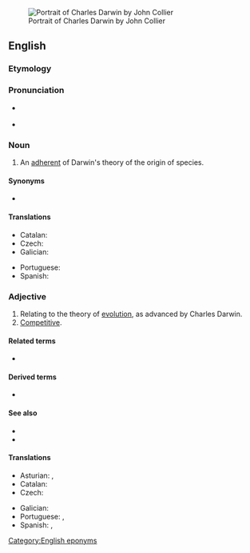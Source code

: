 {{also|darwinian}}
[[Image:Charles_Robert_Darwin_by_John_Collier.jpg|right|thumb|Portrait of Charles Darwin by John Collier]]

==English==

===Etymology===
{{suffix|Darwin|ian|lang=en}}

===Pronunciation===
* {{a|RP}} {{IPA|/dɑːˈwɪni.ən/|lang=en}}
* {{rhymes|ɪniən|lang=en}}

===Noun===
{{en-noun}}

# An [[adherent]] of Darwin's theory of the origin of species.

====Synonyms====
* {{l|en|Darwinist}}

====Translations====
{{trans-top|adherent of Darwin's theory}}
* Catalan: {{t|ca|darwinista|m|f}}
* Czech: {{t|cs|darwinista|m}}
* Galician: {{t|gl|darwinista|m|f}}
{{trans-mid}}
* Portuguese: {{t|pt|darwinista|m|f}}
* Spanish: {{t|es|darwinista|m|f}}
{{trans-bottom}}

===Adjective===
{{en-adj}}

# Relating to the theory of [[evolution]], as advanced by Charles Darwin.
# [[competitive|Competitive]].

====Related terms====
* {{l|en|Darwinism}}

====Derived terms====
* {{l|en|Darwinianism}}

====See also====
* {{l|en|survival of the fittest}}
* {{l|en|natural selection}}

====Translations====
{{trans-top|relating to the theory of evolution}}
* Asturian: {{t|ast|darvinianu}}, {{t|ast|darvinista}}
* Catalan: {{t|ca|darwinià}}
* Czech: {{t|cs|darwinovský}}
{{trans-mid}}
* Galician: {{t|gl|darwinista}}
* Portuguese: {{t|pt|darwiniano}}, {{t|pt|darwinista}}
* Spanish: {{t|es|darwiniano}}, {{t|es|darwinista}}
{{trans-bottom}}

[[Category:English eponyms]]